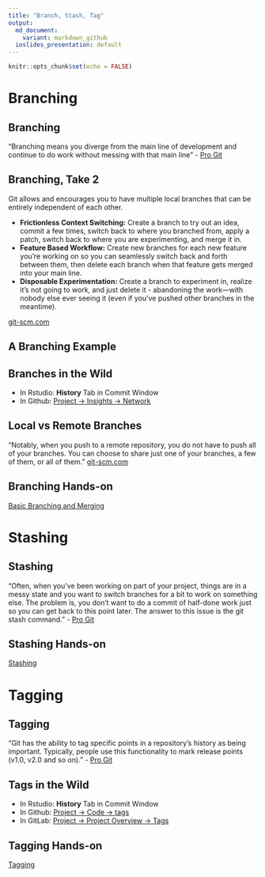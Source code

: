 ```yaml
---
title: "Branch, Stash, Tag"
output:
  md_document:
    variant: markdown_github
  ioslides_presentation: default
---
```


```r
knitr::opts_chunk$set(echo = FALSE)
```

# Branching
## Branching
"Branching means you diverge from the main line of development and continue to do work without messing with that main line" - [Pro Git](https://git-scm.com/book/en/v2/Git-Branching-Branches-in-a-Nutshell)

## Branching, Take 2
Git allows and encourages you to have multiple local branches that can be entirely independent of each other. 

- **Frictionless Context Switching:** Create a branch to try out an idea, commit a few times, switch back to where you branched from, apply a patch, switch back to where you are experimenting, and merge it in.
- **Feature Based Workflow:** Create new branches for each new feature you're working on so you can seamlessly switch back and forth between them, then delete each branch when that feature gets merged into your main line.
- **Disposable Experimentation:** Create a branch to experiment in, realize it's not going to work, and just delete it - abandoning the work—with nobody else ever seeing it (even if you've pushed other branches in the meantime).

[git-scm.com](https://git-scm.com/about/branching-and-merging)

## A Branching Example
<script async src="//jsfiddle.net/jagstanley/uhcst0bd/embed/result/"></script>

## Branches in the Wild
- In Rstudio: **History** Tab in Commit Window
- In Github: [Project -> Insights -> Network](https://github.com/ibiem-2020/ibiem_2020_material/network)

## Local vs Remote Branches
"Notably, when you push to a remote repository, you do not have to push all of your branches. You can choose to share just one of your branches, a few of them, or all of them." [git-scm.com](https://git-scm.com/about/branching-and-merging)

## Branching Hands-on
[Basic Branching and Merging](https://git-scm.com/book/en/v2/Git-Branching-Basic-Branching-and-Merging)

# Stashing

## Stashing
"Often, when you’ve been working on part of your project, things are in a messy state and you want to switch branches for a bit to work on something else. The problem is, you don’t want to do a commit of half-done work just so you can get back to this point later. The answer to this issue is the git stash command." - [Pro Git](https://git-scm.com/book/en/v2/Git-Tools-Stashing-and-Cleaning)

## Stashing Hands-on
[Stashing](https://git-scm.com/book/en/v2/Git-Tools-Stashing-and-Cleaning)

# Tagging

## Tagging
"Git has the ability to tag specific points in a repository’s history as being important. Typically, people use this functionality to mark release points (v1.0, v2.0 and so on)." - [Pro Git](https://git-scm.com/book/en/v2/Git-Basics-Tagging)

## Tags in the Wild
- In Rstudio: **History** Tab in Commit Window
- In Github: [Project -> Code -> tags](https://github.com/knights-lab/SHOGUN/tags)
- In GitLab: [Project -> Project Overview -> Tags](https://gitlab.oit.duke.edu/ibiem2020/docker_rstudio_ibiem2020/-/tags)

## Tagging Hands-on
[Tagging](https://git-scm.com/book/en/v2/Git-Basics-Tagging)
